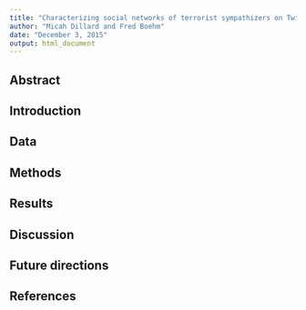 ```yaml
---
title: "Characterizing social networks of terrorist sympathizers on Twitter"
author: "Micah Dillard and Fred Boehm"
date: "December 3, 2015"
output: html_document
---
```


## Abstract



## Introduction



## Data




## Methods



## Results


## Discussion

## Future directions


## References
